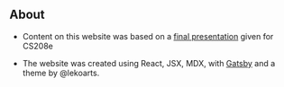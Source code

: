 ## About

- Content on this website was based on a [final presentation](https://docs.google.com/presentation/d/1sjiNzOjhRSLpSF862XFq1jSbQitKiXdal0VrOBnIsKQ/edit?usp=sharing) given for CS208e

- The website was created using React, JSX, MDX, with [Gatsby](https://www.gatsbyjs.com/) and a theme by @lekoarts.
